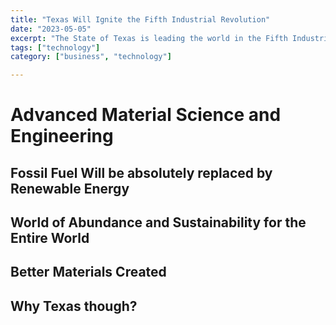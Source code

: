 ---
title: "Texas Will Ignite the Fifth Industrial Revolution"
date: "2023-05-05"
excerpt: "The State of Texas is leading the world in the Fifth Industrial Revolution."
tags: ["technology"]
category: ["business", "technology"]

---

# Advanced Material Science and Engineering
## Fossil Fuel Will be absolutely replaced by Renewable Energy
## World of Abundance and Sustainability for the Entire World 
## Better Materials Created 
## Why Texas though? 
